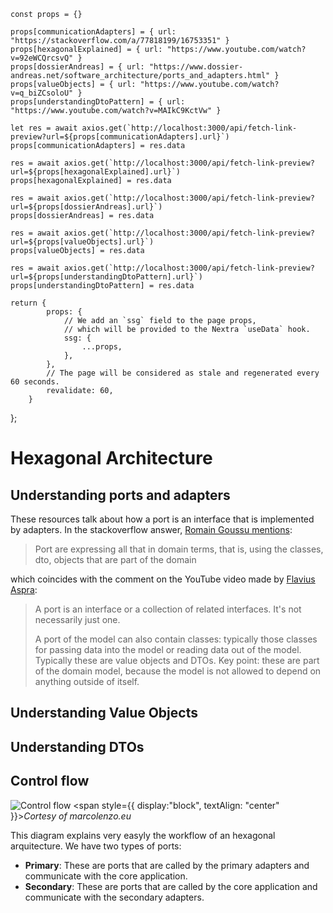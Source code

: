 

	const props = {}

	props[communicationAdapters] = { url: "https://stackoverflow.com/a/77818199/16753351" }
	props[hexagonalExplained] = { url: "https://www.youtube.com/watch?v=92eWCQrcsvQ" }
	props[dossierAndreas] = { url: "https://www.dossier-andreas.net/software_architecture/ports_and_adapters.html" }
	props[valueObjects] = { url: "https://www.youtube.com/watch?v=q_biZCsoloU" }
	props[understandingDtoPattern] = { url: "https://www.youtube.com/watch?v=MAIkC9KctVw" }

	let res = await axios.get(`http://localhost:3000/api/fetch-link-preview?url=${props[communicationAdapters].url}`)
	props[communicationAdapters] = res.data

	res = await axios.get(`http://localhost:3000/api/fetch-link-preview?url=${props[hexagonalExplained].url}`)
	props[hexagonalExplained] = res.data

	res = await axios.get(`http://localhost:3000/api/fetch-link-preview?url=${props[dossierAndreas].url}`)
	props[dossierAndreas] = res.data

	res = await axios.get(`http://localhost:3000/api/fetch-link-preview?url=${props[valueObjects].url}`)
	props[valueObjects] = res.data

	res = await axios.get(`http://localhost:3000/api/fetch-link-preview?url=${props[understandingDtoPattern].url}`)
	props[understandingDtoPattern] = res.data

	return {
			props: {
				// We add an `ssg` field to the page props,
				// which will be provided to the Nextra `useData` hook.
				ssg: {
					...props,
				},
			},
			// The page will be considered as stale and regenerated every 60 seconds.
			revalidate: 60,
		}
};

# Hexagonal Architecture
## Understanding ports and adapters
<LinkPreview keyObj={communicationAdapters} />
<LinkPreview keyObj={hexagonalExplained} />

These resources talk about how a port is an interface that is implemented by adapters. In the stackoverflow answer, [Romain Goussu mentions](https://stackoverflow.com/questions/77516174/hexagonal-architecture-ports-and-adapters-communication-between-adapters#:~:text=Port%20are%20expressing%20all%20that%20in%20domain%20terms%2C%20that%20is%2C%20using%20the%20classes%2C%20dto%2C%20objects%20that%20are%20part%20of%20the%20domain):
> Port are expressing all that in domain terms, that is, using the classes, dto, objects that are part of the domain

which coincides with the comment on the YouTube video made by [Flavius Aspra](https://www.youtube.com/@FlaviusAspra):
> A port is an interface or a collection of related interfaces. It's not necessarily just one.
>
> A port of the model can also contain classes: typically those classes for passing data into the model or reading data out of the model. Typically these are value objects and DTOs. Key point: these are part of the domain model, because the model is not allowed to depend on anything outside of itself.

<LinkPreview keyObj={dossierAndreas} />

## Understanding Value Objects
<LinkPreview keyObj={valueObjects} />

## Understanding DTOs
<LinkPreview keyObj={understandingDtoPattern} />

## Control flow
![Control flow](https://marcolenzo.eu/content/images/wordpress/2024/02/primary-secondary-diagram.jpg)
<span style={{ display:"block", textAlign: "center" }}>*Cortesy of marcolenzo.eu*</span>

This diagram explains very easyly the workflow of an hexagonal arquitecture. We have two types of ports:
* **Primary**: These are ports that are called by the primary adapters and communicate with the core application.
* **Secondary**: These are ports that are called by the core application and communicate with the secondary adapters.
